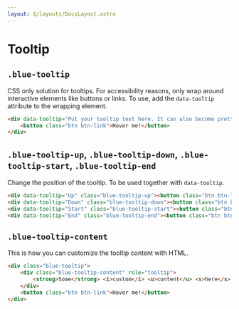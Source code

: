 ```yaml
---
layout: $/layouts/DocsLayout.astro
---
```



# Tooltip

## `.blue-tooltip`

CSS only solution for tooltips. For accessibility reasons, only wrap around interactive elements like buttons or links.
To use, add the `data-tooltip` attribute to the wrapping element.

```html use:RenderBlock
<div data-tooltip="Put your tooltip text here. It can also become pretty long if you want to." class="blue-tooltip">
    <button class="btn btn-link">Hover me!</button>
</div>
```

## `.blue-tooltip-up`, `.blue-tooltip-down`, `.blue-tooltip-start`, `.blue-tooltip-end`

Change the position of the tooltip. To be used together with `data-tooltip`.

```html use:RenderBlock
<div data-tooltip="Up" class="blue-tooltip-up"><button class="btn btn-link">Up!</button></div>
<div data-tooltip="Down" class="blue-tooltip-down"><button class="btn btn-link">Down!</button></div>
<div data-tooltip="Start" class="blue-tooltip-start"><button class="btn btn-link">Start!</button></div>
<div data-tooltip="End" class="blue-tooltip-end"><button class="btn btn-link">End!</button></div>
```

## `.blue-tooltip-content`

This is how you can customize the tooltip content with HTML.

```html use:RenderBlock
<div class="blue-tooltip">
    <div class="blue-tooltip-content" role="tooltip">
        <strong>Some</strong> <i>custom</i> <u>content</u> <s>here</s>.
    </div>
    <button class="btn btn-link">Hover me!</button>
</div>
```
